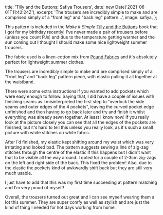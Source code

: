 
  title: 'Tilly and the Buttons: Safiya Trousers',
  date: new Date('2021-06-01T11:42:24Z'),
  excerpt:
    'The trousers are incredibly simple to make and are comprised simply of a "front leg" and "back leg" pattern...',
  image: safiya,
};

This pattern is included in the _Make it Simple_ [Tilly and the Buttons](https://www.instagram.com/tillybuttons) book that I got for my birthday recently! I've never made a pair of trousers before (unless you count PJs) and due to the temperature getting warmer and the sun coming out I thought I should make some nice lightweight summer trousers.

The fabric used is a linen-cotton mix from [Pound Fabrics](https://poundfabrics.co.uk/) and it's absolutely perfect for lightweight summer clothes.

The trousers are incredibly simple to make and are comprised simply of a "front leg" and "back leg" pattern piece, with elastic pulling it all together at the waistband.

There were some extra instructions if you wanted to add pockets which were easy enough to follow. Saying that, I did have a couple of issues with finishing seams as I misinterpreted the first step to "overlock the side seams and outer edges of the 4 pockets", leaving the curved pocket edge unfinished and then having to go back later and try and finish it whilst everything was already sewn together. At least I know now! If you really look at the picture closely you can see that all the edges of the pockets are finished, but it's hard to tell this unless you really look, as it's such a small picture with white stitches on white fabric.

After I'd finished, my elastic kept shifting around my waist which was very irritating and looked bad. The pattern suggests sewing a line of zig-zag stitches through the centre of the elastic if this happens but I didn't want that to be visible all the way around. I opted for a couple of 2-3cm zig-zags on the left and right side of the back. This fixed the problem! Also, due to the elastic the pockets kind of awkwardly shift back but they are still very much usable.

I just have to add that this was my first time succeeding at pattern matching and I'm very proud of myself! <i class="bi bi-emoji-smile"></i>

Overall, the trousers turned out great and I can see myself wearing them a lot this summer. They are super comfy as well as stylish and are just the kind of thing I needed for hot days working from home.
